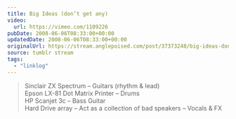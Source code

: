 ```yaml
---
title: Big Ideas (don’t get any)
video:
  url: https://vimeo.com/1109226
pubDate: 2008-06-06T08:33:00+00:00
updatedDate: 2008-06-06T08:33:00+00:00
originalUrl: https://stream.anglepoised.com/post/37373248/big-ideas-dont-get-any-on-vimeo-sinclair-zx
source: tumblr stream
tags:
  - "linklog"
---
```


> Sinclair ZX Spectrum &#8211; Guitars (rhythm & lead)<br />
> Epson LX-81 Dot Matrix Printer &#8211; Drums<br />
> HP Scanjet 3c &#8211; Bass Guitar<br />
> Hard Drive array &#8211; Act as a collection of bad speakers &#8211; Vocals & FX
